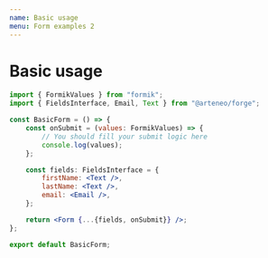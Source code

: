 ```yaml
---
name: Basic usage
menu: Form examples 2
---
```


# Basic usage

```jsx
import { FormikValues } from "formik";
import { FieldsInterface, Email, Text } from "@arteneo/forge";

const BasicForm = () => {
    const onSubmit = (values: FormikValues) => {
        // You should fill your submit logic here
        console.log(values);
    };

    const fields: FieldsInterface = {
        firstName: <Text />,
        lastName: <Text />,
        email: <Email />,
    };

    return <Form {...{fields, onSubmit}} />;
};

export default BasicForm;
```
